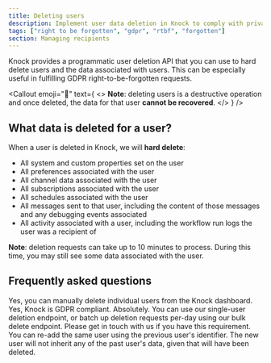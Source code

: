 ```yaml
---
title: Deleting users
description: Implement user data deletion in Knock to comply with privacy regulations (GDPR) and manage user data retention policies.
tags: ["right to be forgotten", "gdpr", "rtbf", "forgotten"]
section: Managing recipients
---
```


Knock provides a programmatic user deletion API that you can use to hard delete users and the data associated with users. This can be especially useful in fulfilling GDPR right-to-be-forgotten requests.

<Callout
  emoji="🚨"
  text={
    <>
      <strong>Note</strong>: deleting users is a destructive operation and once
      deleted, the data for that user <strong>cannot be recovered</strong>.
    </>
  }
/>

<MultiLangCodeBlock snippet="users.delete" title="Delete a user" />

## What data is deleted for a user?

When a user is deleted in Knock, we will **hard delete**:

- All system and custom properties set on the user
- All preferences associated with the user
- All channel data associated with the user
- All subscriptions associated with the user
- All schedules associated with the user
- All messages sent to that user, including the content of those messages and any debugging events associated
- All activity associated with a user, including the workflow run logs the user was a recipient of

**Note**: deletion requests can take up to 10 minutes to process. During this time, you may still see some data associated with the user.

## Frequently asked questions

<AccordionGroup>
  <Accordion title="Can I delete users from the Knock dashboard?">
    Yes, you can manually delete individual users from the Knock dashboard.
  </Accordion>
  <Accordion title="Is Knock GDPR compliant?">
    Yes, Knock is GDPR compliant.
  </Accordion>
  <Accordion title="Can I use the user deletion API to programmatically power GDPR right-to-be-forgotten requests?">
    Absolutely. You can use our single-user deletion endpoint, or batch up
    deletion requests per-day using our bulk delete endpoint.
  </Accordion>
  <Accordion title="I need to suppress a user from ever receiving notifications again from our platform, is that possible?">
    Please get in touch with us if you have this requirement.
  </Accordion>
  <Accordion title="If I delete a user and then re-use the identifier for that deleted user, what happens?">
    You can re-add the same user using the previous user's identifier. The new
    user will not inherit any of the past user's data, given that will have been
    deleted.
  </Accordion>
</AccordionGroup>
